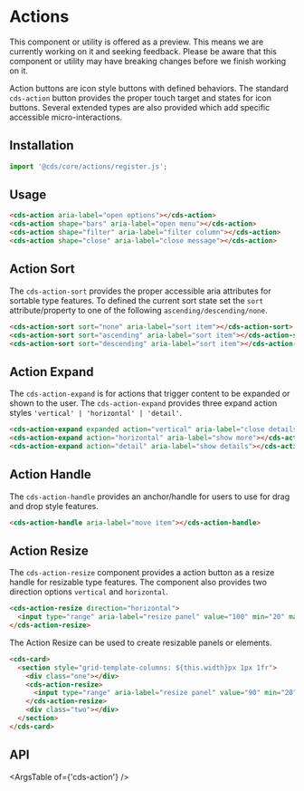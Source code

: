 
<Meta title="Components/Actions" />

# Actions

<cds-alert-group status="warning" cds-layout="m-b:lg">
  <cds-alert>
    This component or utility is offered as a preview. This means we are currently working on it and seeking feedback.
    Please be aware that this component or utility may have breaking changes before we finish working on it.
  </cds-alert>
</cds-alert-group>

Action buttons are icon style buttons with defined behaviors. The standard `cds-action` button
provides the proper touch target and states for icon buttons. Several extended types
are also provided which add specific accessible micro-interactions.

## Installation

```typescript
import '@cds/core/actions/register.js';
```

## Usage

```html
<cds-action aria-label="open options"></cds-action>
<cds-action shape="bars" aria-label="open menu"></cds-action>
<cds-action shape="filter" aria-label="filter column"></cds-action>
<cds-action shape="close" aria-label="close message"></cds-action>
```

<Story id="stories-actions--action" />

## Action Sort

The `cds-action-sort` provides the proper accessible aria attributes for sortable
type features. To defined the current sort state set the `sort` attribute/property
to one of the following `ascending/descending/none`.

```html
<cds-action-sort sort="none" aria-label="sort item"></cds-action-sort>
<cds-action-sort sort="ascending" aria-label="sort item"></cds-action-sort>
<cds-action-sort sort="descending" aria-label="sort item"></cds-action-sort>
```

<Story id="stories-actions--action-sort" />

## Action Expand

The `cds-action-expand` is for actions that trigger content to be expanded or shown to the user.
The `cds-action-expand` provides three expand action styles `'vertical' | 'horizontal' | 'detail'`.

```html
<cds-action-expand expanded action="vertical" aria-label="close details"></cds-action-expand>
<cds-action-expand action="horizontal" aria-label="show more"></cds-action-expand>
<cds-action-expand action="detail" aria-label="show details"></cds-action-expand>
```

<Story id="stories-actions--action-expand" />

## Action Handle

The `cds-action-handle` provides an anchor/handle for users to use for drag and
drop style features.

```html
<cds-action-handle aria-label="move item"></cds-action-handle>
```

<Story id="stories-actions--action-handle" />

## Action Resize

The `cds-action-resize` component provides a action button as a resize handle for
resizable type features. The component also provides two direction options `vertical` and `horizontal`.

```html
<cds-action-resize direction="horizontal">
  <input type="range" aria-label="resize panel" value="100" min="20" max="180" step="10" />
</cds-action-resize>
```

<Story id="stories-actions--action-resize" />

The Action Resize can be used to create resizable panels or elements.

```html
<cds-card>
  <section style="grid-template-columns: ${this.width}px 1px 1fr">
    <div class="one"></div>
    <cds-action-resize>
      <input type="range" aria-label="resize panel" value="90" min="20" max="180" step="10" />
    </cds-action-resize>
    <div class="two"></div>
  </section>
</cds-card>
```

<Preview>
  <Story id="stories-actions--action-resize-panel" />
</Preview>

## API

<ArgsTable of={'cds-action'} />
